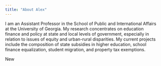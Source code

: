 ```yaml
---
title: "About Alex"
---
```


I am an Assistant Professor in the School of Public and International Affairs at the University of Georgia. My research concentrates on education finance and policy at state and local levels of government, especially in relation to issues of equity and urban-rural disparities. My current projects include the composition of state subsidies in higher education, school finance equalization, student migration, and property tax exemptions.

New